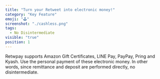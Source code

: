 ---
title: "Turn your Retweet into electronic money!"
category: "Key Feature"
emoji: "🕹️"
screenshot: "./cashless.png"
tags:
  - No Disintermediate
visible: "true"
position: 1
---

Retwpay supports Amazon Gift Certificates, LINE Pay, PayPay, Pring and Kyash. Use the personal payment of these electronic money. In other words, since remittance and deposit are performed directly, no disintermediate.